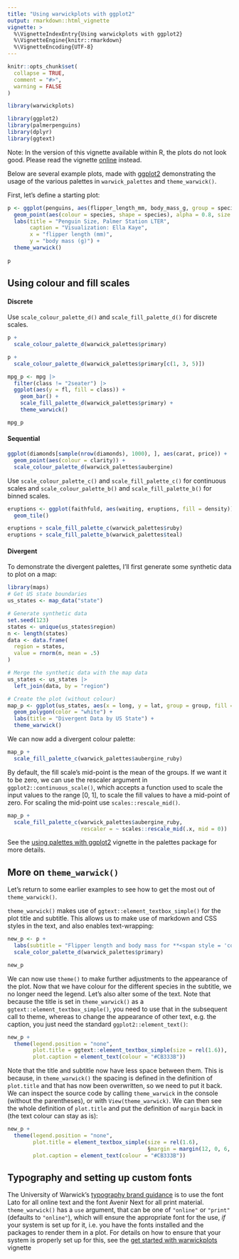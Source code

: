 ```yaml
---
title: "Using warwickplots with ggplot2"
output: rmarkdown::html_vignette
vignette: >
  %\VignetteIndexEntry{Using warwickplots with ggplot2}
  %\VignetteEngine{knitr::rmarkdown}
  %\VignetteEncoding{UTF-8}
---
```


```r
knitr::opts_chunk$set(
  collapse = TRUE,
  comment = "#>",
  warning = FALSE
)
```

```r
library(warwickplots)
```


```r
library(ggplot2)
library(palmerpenguins)
library(dplyr)
library(ggtext)
```

Note: In the version of this vignette available within R, the plots do not look good. Please read the vignette [online](https://warwick-stats-resources.github.io/warwickplots/articles/ggplot2.html) instead.

Below are several example plots, made with [ggplot2](https://ggplot2.tidyverse.org) demonstrating the usage of the various palettes in `warwick_palettes` and `theme_warwick()`.

First, let's define a starting plot:

```r
p <- ggplot(penguins, aes(flipper_length_mm, body_mass_g, group = species)) +
  geom_point(aes(colour = species, shape = species), alpha = 0.8, size = 2) +
  labs(title = "Penguin Size, Palmer Station LTER",
       caption = "Visualization: Ella Kaye",
       x = "flipper length (mm)",
       y = "body mass (g)") +
  theme_warwick()
  
p
```

## Using colour and fill scales

#### Discrete

Use `scale_colour_palette_d()` and `scale_fill_palette_d()` for discrete scales.

```r
p +
  scale_colour_palette_d(warwick_palettes$primary) 
```

```r
p +
  scale_colour_palette_d(warwick_palettes$primary[c(1, 3, 5)]) 
```

```r
mpg_p <- mpg |> 
  filter(class != "2seater") |> 
  ggplot(aes(y = fl, fill = class)) +
    geom_bar() +
    scale_fill_palette_d(warwick_palettes$primary) +
    theme_warwick()

mpg_p
```

#### Sequential

```r
ggplot(diamonds[sample(nrow(diamonds), 1000), ], aes(carat, price)) +
  geom_point(aes(colour = clarity)) +
  scale_colour_palette_d(warwick_palettes$aubergine)
```

Use `scale_colour_palette_c()` and `scale_fill_palette_c()` for continuous scales and `scale_colour_palette_b()` and `scale_fill_palette_b()` for binned scales.

```r
eruptions <- ggplot(faithfuld, aes(waiting, eruptions, fill = density)) +
  geom_tile()

eruptions + scale_fill_palette_c(warwick_palettes$ruby)
eruptions + scale_fill_palette_b(warwick_palettes$teal)
```

#### Divergent

To demonstrate the divergent palettes, I'll first generate some synthetic data to plot on a map:

```r
library(maps)
# Get US state boundaries
us_states <- map_data("state")

# Generate synthetic data
set.seed(123)
states <- unique(us_states$region)
n <- length(states)
data <- data.frame(
  region = states,
  value = rnorm(n, mean = .5)
)

# Merge the synthetic data with the map data
us_states <- us_states |> 
  left_join(data, by = "region")

# Create the plot (without colour)
map_p <- ggplot(us_states, aes(x = long, y = lat, group = group, fill = value)) +
  geom_polygon(color = "white") +
  labs(title = "Divergent Data by US State") +
  theme_warwick()
```

We can now add a divergent colour palette:

```r
map_p + 
  scale_fill_palette_c(warwick_palettes$aubergine_ruby)
```

By default, the fill scale’s mid-point is the mean of the groups. If we want it to be zero, we can use the rescaler argument in `ggplot2::continuous_scale()`, which accepts a function used to scale the input values to the range [0, 1], to scale the fill values to have a mid-point of zero. For scaling the mid-point use `scales::rescale_mid()`.

```r
map_p +
  scale_fill_palette_c(warwick_palettes$aubergine_ruby,
                       rescaler = ~ scales::rescale_mid(.x, mid = 0))
```

See the [using palettes with ggplot2](https://mccarthy-m-g.github.io/palettes/articles/ggplot2.html) vignette in the palettes package for more details.

## More on `theme_warwick()`

Let's return to some earlier examples to see how to get the most out of `theme_warwick()`.

`theme_warwick()` makes use of `ggtext::element_textbox_simple()` for the plot title and subtitle. This allows us to make use of markdown and CSS styles in the text, and also enables text-wrapping:

```r
new_p <- p +
  labs(subtitle = "Flipper length and body mass for **<span style = 'color:#3C1053;'>Adelie</span>**, **<span style = 'color:#6DCDB8;'>Chinstrap</span>** and **<span style = 'color:#CB333B;'>Gentoo</span>** Penguins. This is based on data made available in the **palmerpenguins** R package.") +
  scale_color_palette_d(warwick_palettes$primary)

new_p
```

We can now use `theme()` to make further adjustments to the appearance of the plot. Now that we have colour for the different species in the subtitle, we no longer need the legend. Let's also alter some of the text. Note that because the title is set in `theme_warwick()` as a `ggtext::element_textbox_simple()`, you need to use that in the subsequent call to theme, whereas to change the appearance of other text, e.g. the caption, you just need the standard `ggplot2::element_text()`:

```r
new_p + 
  theme(legend.position = "none",
        plot.title = ggtext::element_textbox_simple(size = rel(1.6)),
        plot.caption = element_text(colour = "#CB333B"))
```

Note that the title and subtitle now have less space between them. This is because, in `theme_warwick()` the spacing is defined in the definition of `plot.title` and that has now been overwritten, so we need to put it back. We can inspect the source code by calling `theme_warwick` in the console (without the parentheses), or with `View(theme_warwick)`. We can then see the whole definition of `plot.title` and put the definition of `margin` back in (the text colour can stay as is):

```r
new_p + 
  theme(legend.position = "none",
        plot.title = element_textbox_simple(size = rel(1.6),
                                            §margin = margin(12, 0, 6, 0)),
        plot.caption = element_text(colour = "#CB333B"))
```

## Typography and setting up custom fonts

The University of Warwick's [typography brand guidance](https://warwick.ac.uk/about/brand/brand-guidelines/typography/) is to use the font Lato for all online text and the font Avenir Next for all print material. `theme_warwick()` has a `use` argument, that can be one of `"online"` or `"print"` (defaults to `"online"`), which will ensure the appropriate font for the use, *if* your system is set up for it, i.e. you have the fonts installed and the packages to render them in a plot. For details on how to ensure that your system is properly set up for this, see the [get started with warwickplots](https://warwick-stats-resources.github.io/warwickplots/articles/warwickplots.html) vignette
